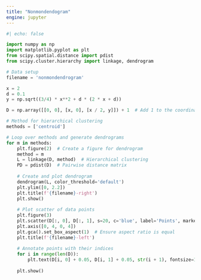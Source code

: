 ```yaml
---
title: "Nonmondendogram"
engine: jupyter
---
```


```python

#| echo: false

import numpy as np
import matplotlib.pyplot as plt
from scipy.spatial.distance import pdist
from scipy.cluster.hierarchy import linkage, dendrogram

# Data setup
filename = 'nonmondendrogram'

x = 2
d = 0.1
y = np.sqrt((3/4) * x**2 + d * (2 * x + d))

D = np.array([[0, 0], [x, 0], [x / 2, y]]) + 1  # Add 1 to the coordinates

# Method for hierarchical clustering
methods = ['centroid']

# Loop over methods and generate dendrograms
for m in methods:
    plt.figure(2)  # Create a figure for dendrogram
    method = m
    L = linkage(D, method)  # Hierarchical clustering
    PD = pdist(D)  # Pairwise distance matrix
    
    # Create and plot dendrogram
    dendrogram(L, color_threshold='default')
    plt.ylim([0, 2.2])
    plt.title(f'{filename}-right')
    plt.show()
    
    # Plot scatter of data points
    plt.figure(3)
    plt.scatter(D[:, 0], D[:, 1], s=20, c='blue', label='Points', marker='o')
    plt.axis([0, 4, 0, 4])
    plt.gca().set_box_aspect(1)  # Ensure aspect ratio is equal
    plt.title(f'{filename}-left')
    
    # Annotate points with their indices
    for i in range(len(D)):
        plt.text(D[i, 0] + 0.05, D[i, 1] + 0.05, str(i + 1), fontsize=12)
    
    plt.show()


```